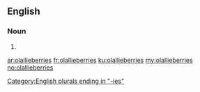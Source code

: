 ==English==

===Noun===
{{head|en|noun plural form}}

# {{plural of|olallieberry|lang=en}}

[[Category:English plurals ending in "-ies"]]

[[ar:olallieberries]]
[[fr:olallieberries]]
[[ku:olallieberries]]
[[my:olallieberries]]
[[no:olallieberries]]